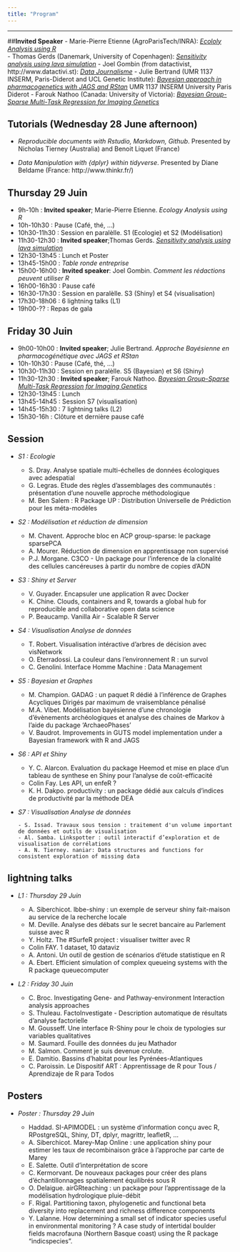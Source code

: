 ```yaml
---
title: "Program"
---
```


***

##**Invited Speaker** 
- Marie-Pierre Etienne (AgroParisTech/INRA): [*Ecololy Analysis using R*](https://angletr2017.com/Abstract_talk.html)  
- Thomas Gerds (Danemark, University of Copenhagen): [*Sensitivity analysis using lava simulation*](https://angletr2017.com/Abstract_talk.html)
- Joel Gombin (from datactivist, http://www.datactivi.st): [*Data Journalisme*](https://angletr2017.com/Abstract_talk.html)
- Julie Bertrand (UMR 1137 INSERM, Paris-Diderot and UCL Genetic Institute): [*Bayesian approach in pharmacogenetics with JAGS and RStan*](https://angletr2017.com/Abstract_talk.html) UMR 1137 INSERM University Paris Diderot
- Farouk Nathoo (Canada: University of Victoria): [*Bayesian Group-Sparse Multi-Task Regression for Imaging Genetics*](https://angletr2017.com/Abstract_talk.html)

## **Tutorials (Wednesday 28 June afternoon)**

- *Reproducible documents with Rstudio, Markdown, Github*. Presented by Nicholas Tierney (Australia) and Benoit Liquet (France)

- *Data Manipulation with {dplyr} within tidyverse*. Presented by  Diane Beldame (France: http://www.thinkr.fr/)

## **Thursday 29 Juin** 

- 9h-10h :  **Invited speaker**; Marie-Pierre Etienne. *Ecology Analysis using R*  
- 10h-10h30 : Pause (Café, thé, ...)
- 10h30-11h30 : Session en paralèlle. S1 (Ecologie) et S2 (Modélisation) 
- 11h30-12h30 : **Invited speaker**;Thomas Gerds. [*Sensitivity analysis using lava simulation*](https://angletr2017.com/Abstract_talk.html)
- 12h30-13h45 : Lunch et Poster
- 13h45-15h00 : _Table ronde entreprise_
- 15h00-16h00 : **Invited speaker**: Joel Gombin. *Comment les rédactions peuvent utiliser R*
- 16h00-16h30 : Pause café
- 16h30-17h30 : Session en paralèlle. S3 (Shiny) et S4 (visualisation) 
- 17h30-18h06 : 6 lightning talks (L1)
- 19h00-?? : Repas de gala

## **Friday 30 Juin**

- 9h00-10h00 : **Invited speaker**; Julie Bertrand. *Approche Bayésienne en pharmacogénétique avec JAGS et RStan*
- 10h-10h30 : Pause (Café, thé, ...)
- 10h30-11h30 : Session en paralèlle. S5 (Bayesian) et S6 (Shiny)
- 11h30-12h30 :  **Invited speaker**; Farouk Nathoo. [*Bayesian Group-Sparse Multi-Task Regression for Imaging Genetics*](https://angletr2017.com/Abstract_talk.html)
- 12h30-13h45 : Lunch 
- 13h45-14h45 : Session S7 (visualisation)
- 14h45-15h30 : 7 lightning talks (L2)
- 15h30-16h : Clôture et dernière pause café


## **Session**

- _S1 : Ecologie_

    - S. Dray. Analyse spatiale multi-échelles de données écologiques avec adespatial
    - G. Legras.  Etude des règles d’assemblages des communautés : présentation d’une nouvelle approche méthodologique
    - M. Ben Salem :  R Package UP : Distribution Universelle de Prédiction pour les méta-modèles

- _S2 : Modélisation et réduction de dimension_

    - M. Chavent. Approche bloc en ACP group-sparse: le package sparsePCA
    - A. Mourer. Réduction de dimension en apprentissage non supervisé 
    - P.J. Morgane. C3CO - Un package pour l’inference de la clonalité des cellules cancéreuses à partir du nombre de copies d’ADN

- _S3 : Shiny et Server_

    - V. Guyader. Encapsuler une application R avec Docker
    - K. Chine. Clouds, containers and R, towards a global hub for reproducible and collaborative open data science
    - P. Beaucamp. Vanilla Air - Scalable R Server 
    
- _S4 : Visualisation Analyse de données_ 

    - T. Robert.  Visualisation intéractive d'arbres de décision avec visNetwork
    - O. Eterradossi. La couleur dans l’environnement R : un survol
    - C. Genolini. Interface Homme Machine : Data Management
    
- _S5 : Bayesian et Graphes_

    - M. Champion. GADAG : un paquet R dédié à l'inférence de Graphes Acycliques Dirigés par maximum de vraisemblance pénalisé
    - M.A. Vibet. Modélisation bayésienne d'une chronologie d’évènements archéologiques et analyse des chaines de Markov à l'aide du package 'ArchaeoPhases'
    - V. Baudrot. Improvements in GUTS model implementation under a Bayesian framework with R and JAGS
    
 - _S6 : API et Shiny_

    - Y. C. Alarcon. Evaluation du package Heemod et mise en place d'un tableau de synthese en Shiny pour l'analyse de coût-efficacité
    - Colin Fay. Les API, un enfeR ?
    - K. H. Dakpo.  productivity : un package dédié aux calculs d’indices de productivité par la méthode DEA 

- _S7 : Visualisation Analyse de données_ 

      - S. Issad. Travaux sous tension : traitement d'un volume important de données et outils de visualisation
      - Al. Samba. Linkspotter : outil interactif d’exploration et de visualisation de corrélations 
      - A. N. Tierney. naniar: Data structures and functions for consistent exploration of missing data


## **lightning talks**

- _L1 : Thursday 29 Juin_

    - A. Siberchicot. lbbe-shiny : un exemple de serveur shiny fait-maison au service de la recherche locale
    - M. Deville. Analyse des débats sur le secret bancaire au Parlement suisse avec R
    - Y. Holtz. The #SurfeR project : visualiser twitter avec R 
    - Colin FAY. 1 dataset, 10 dataviz
    - A. Antoni. Un outil de gestion de scénarios d'étude statistique en R
    - A. Ebert. Efficient simulation of complex queueing systems with the R package queuecomputer

- _L2 : Friday 30 Juin_
    - C. Broc. Investigating Gene- and Pathway-environment Interaction analysis approaches
    - S. Thuleau. FactoInvestigate - Description automatique de résultats d'analyse factorielle
    - M. Gousseff. Une interface R-Shiny pour le choix de typologies sur variables qualitatives
    - M. Saumard. Fouille des données du jeu Mathador
    - M. Salmon. Comment je suis devenue crolute. 
    - E. Damitio. Bassins d’habitat pour les Pyrénées-Atlantiques 
    - C. Paroissin. Le Dispositif ART : Apprentissage de R pour Tous / Aprendizaje de R para Todos
    
## **Posters**    

- _Poster  : Thursday 29 Juin_

    - Haddad. SI-APIMODEL : un système d'information conçu avec R, RPostgreSQL, Shiny, DT, dplyr, magrittr, leafletR, ...
    - A. Siberchicot. Marey-Map Online : une application shiny pour estimer les taux de recombinaison grâce à l’approche par carte de Marey
    - E. Salette. Outil d’interprétation de score
    - C. Kermorvant. De nouveaux packages pour créer des plans d’échantillonnages spatialement équilibrés sous R
    - O. Delaigue. airGRteaching : un package pour l’apprentissage de la modélisation hydrologique pluie-débit
    - F. Rigal. Partitioning taxon, phylogenetic and functional beta diversity into replacement and richness difference components
    - Y. Lalanne. How determining a small set of indicator species useful in environmental monitoring ? A case study of intertidal boulder fields macrofauna (Northern Basque coast) using the R package "indicspecies". 